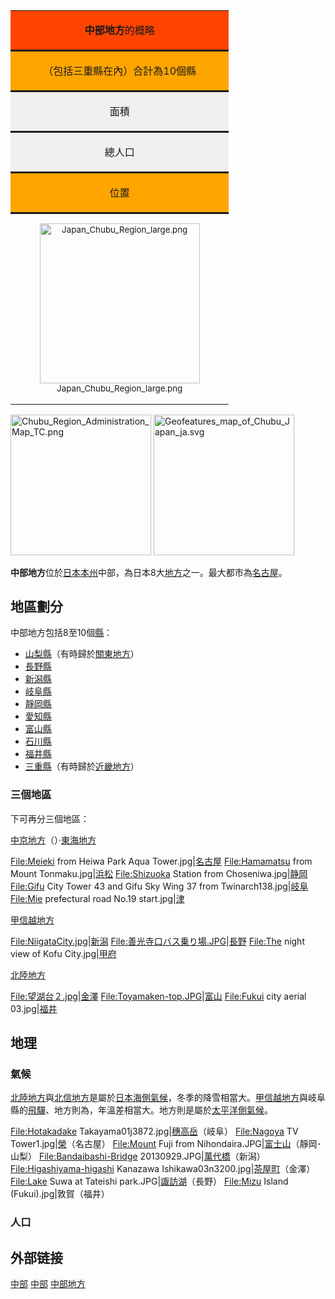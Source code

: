 {| align="right" border=1 cellspacing=0 cellpadding=2 style="border: solid 2px #000000; margin-left: 16px"|
| colspan=2 align="center" style="border-style: none none solid; background: #ff4400"|'''中部地方'''的概略
|-
| colspan=3 align="center" style="border-style: solid none solid; background: Orange"|（包括三重縣在內）合計為10個縣
|-
| align="center" style="border-style: none none solid; background: #f0f0f0"|面積
| align="right" style="border-style: none none solid solid"|'''72,572.34'''km²
|-
| align="center" style="border-style: none none solid; background: #f0f0f0"|總人口
| align="right" style="border-style: none none solid solid"|'''23,432,005'''人<br />（2005年3月31日）
|-
| colspan=3 align="center" style="border-style: solid none solid; background: Orange"|位置
|-
| colspan=3 align="center" style="border: none; font-size: smaller"|[[File:Japan_Chubu_Region_large.png|256px]]
|}
[[File:Chubu_Region_Administration_Map_TC.png|225px]]
[[File:Geofeatures_map_of_Chubu_Japan_ja.svg|225px]]
{{Japanese|japanese=中部地方|kana=ちゅうぶちほう|romaji=Chūbu Chihō}}

'''中部地方'''位於[[日本|日本]][[本州|本州]]中部，為日本8大[[日本地理分區|地方]]之一。最大都市為[[名古屋市|名古屋]]。

== 地區劃分 ==
中部地方包括8至10個[[都道府縣|縣]]：
*[[山梨縣|山梨縣]]（有時歸於[[關東地方|關東地方]]）
*[[長野縣|長野縣]] 
*[[新潟縣|新潟縣]]
*[[岐阜縣|岐阜縣]]
*[[靜岡縣|靜岡縣]]
*[[愛知縣|愛知縣]] 
*[[富山縣|富山縣]] 
*[[石川縣|石川縣]] 
*[[福井縣|福井縣]]
*[[三重縣|三重縣]]（有時歸於[[近畿地方|近畿地方]]）

===三個地區===
下可再分三個地區：
;[[中京地方|中京地方]]（{{link-ja|東海3縣|東海3県}}）·[[東海地方|東海地方]]
<gallery mode="packed">
File:Meieki from Heiwa Park Aqua Tower.jpg|[[名古屋市|名古屋]]
File:Hamamatsu from Mount Tonmaku.jpg|[[浜松市|浜松]]
File:Shizuoka Station from Choseniwa.jpg|[[静岡市|静岡]]
File:Gifu City Tower 43 and Gifu Sky Wing 37 from Twinarch138.jpg|[[岐阜市|岐阜]]
File:Mie prefectural road No.19 start.jpg|[[津市_(日本)|津]]
</gallery>
;[[甲信越地方|甲信越地方]]
<gallery mode="packed">
File:NiigataCity.jpg|[[新潟市|新潟]]
File:善光寺口バス乗り場.JPG|[[長野市|長野]]
File:The night view of Kofu City.jpg|[[甲府|甲府]]
</gallery>
;[[北陸地方|北陸地方]]
<gallery mode="packed">
File:望湖台２.jpg|[[金澤市|金澤]]
File:Toyamaken-top.JPG|[[富山市|富山]]
File:Fukui city aerial 03.jpg|[[福井市|福井]]
</gallery>

== 地理 ==
=== 氣候 ===
[[北陸地方|北陸地方]]與[[北信地方|北信地方]]是屬於[[日本海側氣候|日本海側氣候]]，冬季的降雪相當大。[[甲信越地方|甲信越地方]]與岐阜縣的[[飛驒國|飛驒]]、{{link-ja|東濃|東濃}}地方則為{{link-ja|內陸性氣候|内陸性気候}}，年溫差相當大。{{link-ja|西濃|西濃}}地方則是屬於[[太平洋側氣候|太平洋側氣候]]。
<gallery>
File:Hotakadake Takayama01j3872.jpg|[[穗高岳|穗高岳]]（岐阜）
File:Nagoya TV Tower1.jpg|[[榮_(名古屋市)|榮]]（名古屋）
File:Mount Fuji from Nihondaira.JPG|[[富士山|富士山]]（靜岡･山梨）
File:Bandaibashi-Bridge 20130929.JPG|[[萬代橋|萬代橋]]（新潟）
File:Higashiyama-higashi Kanazawa Ishikawa03n3200.jpg|[[東山東|茶屋町]]（金澤）
File:Lake Suwa at Tateishi park.JPG|[[諏訪湖|諏訪湖]]（長野）
File:Mizu Island (Fukui).jpg|敦賀（福井）
</gallery>

=== 人口 ===

==外部链接==
{{维基导游}}
{{日本地理區劃}}
{{Japan}}
{{coord|35|53|N|137|57|E|display=title|region:JP_type:landmark_source:dewiki}}
{{Authority control}}
{{Portal bar|日本|地理}}
[[Category:本州|中部]]
[[Category:八地方區分|中部]]
[[Category:中部地方|]]